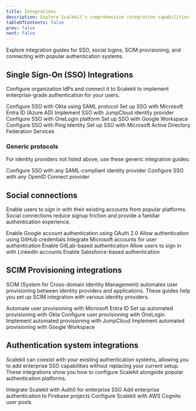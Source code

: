 ```yaml
---
title: Integrations
description: Explore Scalekit's comprehensive integration capabilities with SSO providers, social connections, SCIM provisioning, and authentication systems.
tableOfContents: false
prev: false
next: false
---
```



Explore integration guides for SSO, social logins, SCIM provisioning, and connecting with popular authentication systems.

## Single Sign-On (SSO) Integrations

 Configure organization IdPs and connect it to Scalekit to implement enterprise-grade authentication for your users.

<CardGrid>
  <LinkCard title="Okta" href="/guides/integrations/sso-integrations/okta-saml">
    Configure SSO with Okta using SAML protocol
  </LinkCard>
  <LinkCard title="Microsoft Entra ID" href="/guides/integrations/sso-integrations/azure-ad-saml">
    Set up SSO with Microsoft Entra ID (Azure AD)
  </LinkCard>
  <LinkCard title="JumpCloud" href="/guides/integrations/sso-integrations/jumpcloud-saml">
    Implement SSO with JumpCloud identity provider
  </LinkCard>
  <LinkCard title="OneLogin" href="/guides/integrations/sso-integrations/onelogin-saml">
    Configure SSO with OneLogin platform
  </LinkCard>
  <LinkCard title="Google Workspace" href="/guides/integrations/sso-integrations/google-saml">
    Set up SSO with Google Workspace
  </LinkCard>
  <LinkCard title="Ping Identity" href="/guides/integrations/sso-integrations/pingidentity-saml">
    Configure SSO with Ping Identity
  </LinkCard>
  <LinkCard title="Microsoft AD FS" href="/guides/integrations/sso-integrations/microsoft-ad-fs">
    Set up SSO with Microsoft Active Directory Federation Services
  </LinkCard>
</CardGrid>

### Generic protocols

For identity providers not listed above, use these generic integration guides:

<CardGrid>
  <LinkCard title="Generic SAML" href="/guides/integrations/sso-integrations/generic-saml">
    Configure SSO with any SAML-compliant identity provider
  </LinkCard>
  <LinkCard title="Generic OIDC" href="/guides/integrations/sso-integrations/generic-oidc">
    Configure SSO with any OpenID Connect provider
  </LinkCard>
</CardGrid>

## Social connections

Enable users to sign in with their existing accounts from popular platforms. Social connections reduce signup friction and provide a familiar authentication experience.

<CardGrid>
  <LinkCard title="Google" href="/guides/integrations/social-connections/google">
    Enable Google account authentication using OAuth 2.0
  </LinkCard>
  <LinkCard title="GitHub" href="/guides/integrations/social-connections/github">
    Allow authentication using GitHub credentials
  </LinkCard>
  <LinkCard title="Microsoft" href="/guides/integrations/social-connections/microsoft">
    Integrate Microsoft accounts for user authentication
  </LinkCard>
  <LinkCard title="GitLab" href="/guides/integrations/social-connections/gitlab">
    Enable GitLab-based authentication
  </LinkCard>
  <LinkCard title="LinkedIn" href="/guides/integrations/social-connections/linkedin">
    Allow users to sign in with LinkedIn accounts
  </LinkCard>
  <LinkCard title="Salesforce" href="/guides/integrations/social-connections/salesforce">
    Enable Salesforce-based authentication
  </LinkCard>
</CardGrid>

## SCIM Provisioning integrations

SCIM (System for Cross-domain Identity Management) automates user provisioning between identity providers and applications. These guides help you set up SCIM integration with various identity providers.

<CardGrid>
  <LinkCard title="Microsoft Entra ID (Azure AD)" href="/guides/integrations/scim-integrations/azure-scim">
    Automate user provisioning with Microsoft Entra ID
  </LinkCard>
  <LinkCard title="Okta" href="/guides/integrations/scim-integrations/okta-scim">
    Set up automated provisioning with Okta
  </LinkCard>
  <LinkCard title="OneLogin" href="/guides/integrations/scim-integrations/onelogin">
    Configure user provisioning with OneLogin
  </LinkCard>
  <LinkCard title="JumpCloud" href="/guides/integrations/scim-integrations/jumpcloud">
    Implement automated provisioning with JumpCloud
  </LinkCard>
  <LinkCard title="Google Workspace" href="/guides/integrations/scim-integrations/google-dir-sync/">
    Implement automated provisioning with Google Workspace
  </LinkCard>
</CardGrid>

## Authentication system integrations

Scalekit can coexist with your existing authentication systems, allowing you to add enterprise SSO capabilities without replacing your current setup. These integrations show you how to configure Scalekit alongside popular authentication platforms.

<CardGrid>
  <LinkCard title="Auth0" href="/guides/integrations/auth-systems/auth0">
    Integrate Scalekit with Auth0 for enterprise SSO
  </LinkCard>
  <LinkCard title="Firebase Auth" href="/guides/integrations/auth-systems/firebase">
    Add enterprise authentication to Firebase projects
  </LinkCard>
  <LinkCard title="AWS Cognito" href="/guides/integrations/auth-systems/aws-cognito">
    Configure Scalekit with AWS Cognito user pools
  </LinkCard>
</CardGrid>

